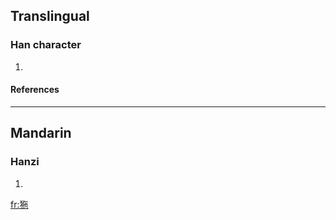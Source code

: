 ==Translingual==
===Han character===
{{Han char|rn=94|rad=犬|as=05|sn=8|four=|canj=大竹人心木 (KHOPD)}}
# {{defn|Han|sort=犬05}}
====References====
{{Han ref|kx=0708.280|dkj=20332|dj=1121.110|hdz=21340.080|uh=72CF|ud=29391}}

----
==Mandarin==
===Hanzi===
{{cmn-hanzi|pin=[[tuó]] (tuo2)|wg=t'o<sup>2</sup>}}
# {{defn|Mandarin}}

[[fr:狏]]